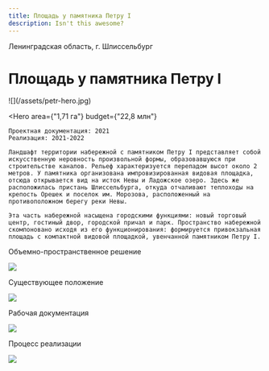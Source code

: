 ```yaml
---
title: Площадь у памятника Петру I
description: Isn't this awesome?
---
```


Ленинградская область, г. Шлиссельбург

# Площадь у памятника Петру I

<Wide>
    ![](/assets/petr-hero.jpg)
</Wide>

<Hero
    area={"1,71 га"}
    budget={"22,8 млн"}
>
    Проектная документация: 2021  
    Реализация: 2021-2022  

    Ландшафт территории набережной с памятником Петру I представляет собой искусственную неровность произвольной формы, образовавшуюся при строительстве каналов. Рельеф характеризуется перепадом высот около 2 метров. У памятника организована импровизированная видовая площадка, отсюда открывается вид на исток Невы и Ладожское озеро. Здесь же расположилась пристань Шлиссельбурга, откуда отчаливают теплоходы на крепость Орешек и поселок им. Морозова, расположенный на противоположном берегу реки Невы.

    Эта часть набережной насыщена городскими функциями: новый торговый центр, гостиный двор, городской причал и парк. Пространство набережной скомпоновано исходя из его функционирования: формируется привокзальная площадь с компактной видовой площадкой, увенчанной памятником Петру I.
</Hero>

Объемно-пространственное решение

![](/assets/petr-00.jpg)

Существующее положение

![](/assets/petr-01.jpg)

Рабочая документация

![](/assets/petr-02.jpg)

Процесс реализации

![](/assets/petr-03.jpg)

